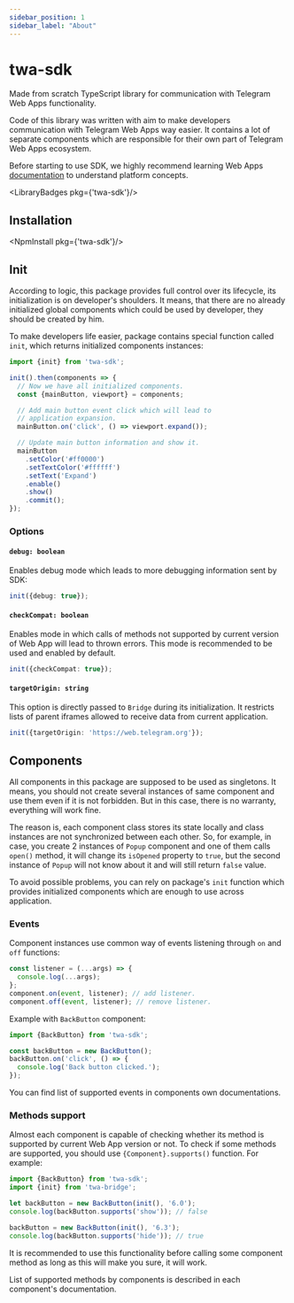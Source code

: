 ```yaml
---
sidebar_position: 1
sidebar_label: "About"
---
```


# twa-sdk

Made from scratch TypeScript library for communication with Telegram Web Apps
functionality.

Code of this library was written with aim to make developers communication with
Telegram Web Apps way easier. It contains a lot of separate components which are
responsible for their own part of Telegram Web Apps ecosystem.

Before starting to use SDK, we highly recommend learning Web Apps
[documentation](/docs/category/introduction) to understand platform concepts.

<LibraryBadges pkg={'twa-sdk'}/>

## Installation

<NpmInstall pkg={'twa-sdk'}/>

## Init

According to logic, this package provides full control over its lifecycle,
its initialization is on developer's shoulders. It means, that there are no
already initialized global components which could be used by developer, they
should be created by him.

To make developers life easier, package contains special function called `init`,
which returns initialized components instances:

```typescript
import {init} from 'twa-sdk';

init().then(components => {
  // Now we have all initialized components.
  const {mainButton, viewport} = components;

  // Add main button event click which will lead to
  // application expansion.
  mainButton.on('click', () => viewport.expand());

  // Update main button information and show it.
  mainButton
    .setColor('#ff0000')
    .setTextColor('#ffffff')
    .setText('Expand')
    .enable()
    .show()
    .commit();
});
```

### Options

#### `debug: boolean`

Enables debug mode which leads to more debugging information sent by SDK:

```typescript
init({debug: true});
```

#### `checkCompat: boolean`

Enables mode in which calls of methods not supported by current version
of Web App will lead to thrown errors. This mode is recommended to be used
and enabled by default.

```typescript
init({checkCompat: true});
```

#### `targetOrigin: string`

This option is directly passed to `Bridge` during its initialization. It
restricts lists of parent iframes allowed to receive data from current
application.

```typescript
init({targetOrigin: 'https://web.telegram.org'});
```

## Components

All components in this package are supposed to be used as singletons. It means,
you should not create several instances of same component and use them even
if it is not forbidden. But in this case, there is no warranty, everything
will work fine.

The reason is, each component class stores its state locally and class instances
are not synchronized between each other. So, for example, in case, you create
2 instances of `Popup` component and one of them calls `open()` method, it
will change its `isOpened` property to `true`, but the second instance
of `Popup` will not know about it and will still return `false` value.

To avoid possible problems, you can rely on package's `init` function which
provides initialized components which are enough to use across application.

### Events

Component instances use common way of events listening through `on` and `off`
functions:

```typescript
const listener = (...args) => {
  console.log(...args);
};
component.on(event, listener); // add listener.
component.off(event, listener); // remove listener.
```

Example with `BackButton` component:

```typescript
import {BackButton} from 'twa-sdk';

const backButton = new BackButton();
backButton.on('click', () => {
  console.log('Back button clicked.');
});
```

You can find list of supported events in components own documentations.

### Methods support

Almost each component is capable of checking whether its method is supported by
current Web App version or not. To check if some methods are supported, you
should use `{Component}.supports()` function. For example:

```typescript
import {BackButton} from 'twa-sdk';
import {init} from 'twa-bridge';

let backButton = new BackButton(init(), '6.0');
console.log(backButton.supports('show')); // false

backButton = new BackButton(init(), '6.3');
console.log(backButton.supports('hide')); // true
```

It is recommended to use this functionality before calling some component method
as long as this will make you sure, it will work.

List of supported methods by components is described in each component's
documentation.